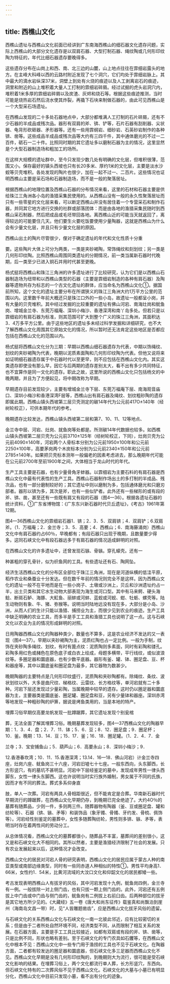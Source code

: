 ```yaml
---
---
---
```

title: 西樵山文化
---



西樵山遗址与西樵山文化前面已经讲到广东南海西樵山的细石器文化遗存问题，实际上西樵山的大部分文化遗存是以双肩石器、大型打制石器、绳纹陶或几何形印纹陶为特征的，年代比细石器遗存要晚得多。

这些遗存分布在山岗上和西、南、北三边的山麓，山上地点往往在霏细岩露头的地方。在主峰大科峰以西的云路村附近发现了七个洞穴，它们均处于霏细岩脉上。其中最大的滴水岩纵深37米，洞壁上到处有火烧的痕迹以及人工剥离岩石的痕迹，洞里和附近的山上堆积着大量人工打制的霏细岩碎屑。经过试掘的虎头岩洞穴内，堆积着1米多厚的霏细岩碎屑以及炭渣、灰烬和烧石等。根据这些痕迹推测，当时可能是烧热岩石然后浇水使其炸裂，再撬下石块来制做石器的，由此可见西樵山是一个大型采石场遗址。

在西樵山发现的二十多处石器地点中，大部分都堆满人工打制的石片碎屑，还有不少石器的半成品或残次品。器形有双肩的斧、锛、铲等，石片石器有刮削器、尖状器、龟背形砍砸器、矛形器等。还有一些用霏纲岩、细砂岩、石英砂岩制作的各种锛、凿等。这些成品半成品或残次品等大约有三四千件，其中通体磨光的不过一二百件，砺石一二十件。比照同时期的其它遗址多以磨制石器为主的情况，这里显然是个大型石器制造场和粗加工的场所。

在这样大规模的遗址群中，至今只发现少数几处有明确的文化层，但堆积很薄，范围又小。保存最好的镇头西坡也只有长20多米、厚约1米的文化层，主要是淡水沙蚬等贝壳堆积。各处发现的陶片也很少，加在一起不过一、二百片。这些情况也证明西樵山主要是采石场和石器制造场，而不是一般的聚落居址。

根据西樵山的地理位置及西樵山石器的分布情况来看，这里的石材和石器主要是供给珠江三角洲各小岛的渔猎采集民使用的。从西樵山没有一般的永久性聚落居址而只有一些零星的文化层来看，可以断定西樵山并没有居住着一个专营采石和制作石器，并同其它地方进行交换的社群或部落团体：而是由各地的渔猎采集民随时到西樵山采石制器，然后把成品或毛坯带回各地。离西樵山近的可能当天就返回了，离得较远的可能要住几天。他们要生火要吃饭要使用少量陶器，这就是西樵山为什么会有少量文化层，并且只有少量文化层的原因。

西樵山出土的陶片尽管很少，俚对于确定遗址的年代和文化性质十分重

要。这些陶片大体上可分为两类，一类是夹砂褐陶，常饰绳纹和刻划纹；另一类是几何形印纹陶。比照西樵山周围同类遗址的分期情况，前一类当属新石器时代晚期，后一类至少已进入铜石并用时代甚至更晚。

杨式挺将西樵山和珠江三角洲的许多遗址进行了比较研究，认为它们是以西樵山石器制造场为纽带和以西樵山类型的石器（主要是霏细岩制造的各种有肩石器）及陶器等遗物共存为标志的一个古文化遗址的群体，应当命名为西樵山文化①。据国前所知，这个文化的遗址主要分布在所谓狭义的珠江三角洲大约1万平方公里的范围以内。这里数千年前大概还只是珠江口外的一些小岛，故遗址一般都呈小岗，并有大量的贝壳堆积。其中经过发掘的比较重要的遗址有佛山河宕、南海灶岗和鱿鱼岗、增城金兰寺、东莞万福庵、深圳小梅沙、香港深湾和南丫岛多处。但若只是以霏细岩的有肩石器为标准，则其范围可扩大到整个广义的珠江三角洲，其面积达3．4万多平方公里。由于这些地区的遗址多未经过科学发掘和详细研究，也不大了解西樵山文化周围其它原始文化的情况，所以暂时还无法肯定这些地区是否都应包括在西樵山文化的范围以内。

杨式挺将西樵山文化分为三期：早期以西樵山细石器遗存为代表，中期以饰绳纹、划纹的夹砂褐陶为代表，晚期以泥质素面陶和几何形印纹陶为代表。但他又说将来如证明细石器遗存属于中石器时代以至更早，则不应包括在西樵山文化内。其实这类遗存即使没有那么早，因它与后两期的遗存差别太大，看不出有多少共同特征，也不宜算作是同一文化的遗存。职此之故，这里所说的西樵山文化只包括杨文的中晚两期，并且为了方便起见，将中期改称为早期。

早期遗存目前发现较少，主要有增城金兰寺下层、东莞万福庵下层、南海观音庙口、深圳小梅沙和香港深湾F层等，西樵山出有肩石器及绳纹、划纹粗砂陶的遗存即属此期。西樵山镇头西坡第三层贝壳测定的碳14年代为公元前417O±140年（经树轮校正），可供本期年代的参考。

晚期遗存比较发达，西樵山镇头西坡第二层和第7、10、11、12等地点、

金兰寺中层、河宕、灶岗、就鱼岗等处都是。所测碳14年代数据也较多。如西樵山镇头西坡第二层贝壳为公元前3710±125年（经树轮校正，下同），灶岗贝壳为公元前4090±140年，河宕两个人骨标本分别为公元前1950±100年和公元前2250±100年，高要茅岗两个木炭标本分别为公元前2340±150年和公元前2785±140年。如果把贝壳标本测年一般偏老的因素考虑进去，那么晚期年代可能在公元前2700年至前1900年之间，大体相当于龙山时代的年代。

生产工具主要是石器，也有少量骨角牙蚌器。以霏细岩为主要石料的有肩石器是西樵山文化中最有代表性的生产工具。西樵山石器制作场出土的多打制的半成品、残次品，也有一部分磨制较好的；其它遗址中则以磨制为多，包括通体磨光和只磨刃部者。器形以锛为多，其次是斧，也有一些似铲者。此外还有一些梯形的或有段的斧、锛、凿，甚至还有一些既有肩又有段的石器（图4—36）。根据各遗址石器的统计资料，①广东省博物馆：《广东东兴新石器时代贝丘遗址》，《考古》1961年第12期。

图4—36西樵山文化的霏细岩石器1．锛；2．3．5．双肩锛；4．双肩铲；6.双肩斧。（1．万福庵；2．金兰寺；3．5．高要；4．西樵山；6．南海藤涌岗）西樵山文化中有肩石器约占60％，早晚都有；有段石器只出现于晚期，且数量要少得多。这同石峡文化中有段石器远多于有肩石器的情况适成鲜明的对照。

在西樵山文化的许多遗址中，还曾发现石镞、骨镞。穿孔蠔壳。还有一

种甚粗的穿孔骨针，似为织鱼网的工具。有些遗址还有石、陶网坠。

经济生活西樵山文化的分布区全部位于珠江三角洲，现在是河道纵横的低洼平原，稻作农业和桑蚕业十分发达。但在数千年前的情况则完全不是这样。因为西樵山文化的遗址一般不在平地而是在一些小岗子、土墩或沙洲上，贝丘和沙洲遗址约占一半，出土贝类和其它水生动物大部表现为海生或河口型。其中有马来鳄、硬头海鲶、断斑石鲈、海豚、大魟鱼、丽蚌或河蚌、蓝蚬或河蚬、蚶、牡蛎、螺壳等。陆生动物则有象、牛、猪、弥猴等。说明当时陆地远没有现在多，大部分是小岛、沙洲，从而人们的生计只能以渔猎、捕捞业为主，而很少见到农业的痕迹。生产工具中缺乏明确的农业工具，而多半是手工工具和渔猎工具也说明了这一点。这与石峡文化以农业为主的情况形成鲜明的对照。

日用陶器西樵山文化的陶器种类少，数量也不算多，这是农业经济不发达的又一表现（图4—37）。早期以夹砂褐陶为主，泥质红陶也占一定比例。一般为手制，纹饰在夹砂陶多绳纹、划纹，有时有篦点纹：泥质陶则多素面，同时有彩陶和镂孔。彩陶多用红色或赭色在原色底子或白衣上绘成，母题多横带，平行线纹，或似波浪纹等。多圈足器和圜底器，也有少数平底器。器形有釜、罐、钵、圈足盘、豆、杯和器座等，其中以圜底釜和圈足盘为最多，其它器物为数甚少。

晚期陶器的主要特点是几何形印纹盛行，泥质陶和夹砂陶都有。除绳纹、条纹、波状划纹以外，大多是曲尺纹、梯格纹、云雷纹、长方格纹等，单河宕就有二十多种。河宕下层还发现过少量彩陶，当属晚期中较早的遗存。这时仍以圈足器和圜底器为主，主要器类是圜底釜、圈足罐、圈足盘和豆，另有少量钵和器座。深圳赤湾等地发现一种粗砂陶的炉箅，据说是烤鱼类用的，当是本地的特产。

埋葬习俗早期仅高要龙帆发现一批蹲踞葬，其它遗址发现个别瓮棺

葬，无法全面了解其埋葬习俗。晚期墓葬发现较多，图4—37西樵山文化的陶器早期：1．3．4．盘；2．7．11．钵；5．6．豆；8．12．圈足盘；9．圈足杯；10．釜。晚期：13．14．豆；15．17．釜；16．18．圈足罐。（1．2．4．7．金

兰寺；3．宝安捕鱼山；5．葫芦山；6．高要永山；8．深圳小梅沙；9．

12.香港春坎湾；10．11．15.香港深湾；13.14．16—18．佛山河宕）计金兰寺四座，灶岗六座、鱿鱼岗三十六座，河宕旧墟七十七座。一般东西向，头东脚西，长方形竖穴，有的墓坑不甚明显。河宕中下层经鉴定的墓中，发现成年男性一律头西脚东，女性一律头东脚西。这也许说明当时实行族外婚制，男女属于不同的氏族，因而才有不同的葬法。葬式多系仰身直

肢，单人一次葬。河宕有两具人骨相距很近，但不能肯定是合葬。华南新石器时代早期流行的蹲踞葬，在西樵山文化早期仍存，到晚期已完全绝迹了。大约4O％的墓葬有随葬品，少则一件，多则两三件。随葬器物有陶器（釜、豆或圈足盘、罐和纺轮等）、石器（锛、镞、矛等）和装饰品（象牙镯、骨镯、牙约发、骨梳、佩饰等）。河宕经性别鉴定的墓葬中，女性多随葬陶纺轮，男性则多锛、镞、矛等，表明当时存在着两性间的劳动分工。

从总体情况看，西樵山文化的墓葬都很小，随葬品不丰富，墓葬间的差别很小，这又是和石峡文化大不相同的。其所以然者，主要是渔猎经济限制了社会的发展。只有农业发展起来以后，这种情况才会改变。

西樵山文化的居民对河宕人骨的研究表明，西樵山文化的居民应属于蒙古人种的南亚类型或南部边缘类型，同时有一些同赤道人种相似的特性①。男性平均身高1．66米，女性约1．54米，比黄河流域的大汶口文化和仰韶文化的居民都矮一些。

考古发现表明西樵山人有拔牙的风俗，其中河宕发现十九例，鱿鱼岗四例，金兰寺有一例。一般拔除一对上侧门齿，也有只拔一颗上侧门齿的。此外，河宕还有五例拔上中门齿或中门齿与侧门齿的，鱿鱼岗有二例拔上右前臼齿。后两种部位的拔牙是其它地方所少见的。《大藏经》五一卷《唐大和尚东征传》载鉴真和尚飘泊到崖州（海南岛文昌一带）时，见“人皆雕题凿齿”，应是西樵山文化拔牙风俗的遗留。

与石峡文化的关系西樵山文化与石峡文化一南一北彼此邻近，应有比较密切的关系；但是由于二者所处自然环境不同，经济类型不同，从而限制了相互关系的发展。在石器方面，主要是手工工具比较接近，如都有双肩或有段的斧、锛、凿等，只是比例不同，形状也略有差别。至于石峡文化的专门农具如石钁等，在西樵山文化中根本不见：西樵山文化中一些专门用于渔捞的工具也不见于石峡文化。在陶器方面，二者都有较发达的圈足器和圜底器，但石峡文化多三足器而西樵山文化不见。西樵山文化早期是没有几何形印纹陶的，到晚期则大为流行，很可能是受石峡文化影响的结果。在埋葬习俗上，两个文化都流行单人葬，长方形竖穴，东西向。但石峡文化特有的二次葬风俗不见于西樵山文化。石峡文化的大墓与小墓已有明显分化，西樵山文化中目前只发现小墓，看不出有分化的迹象。